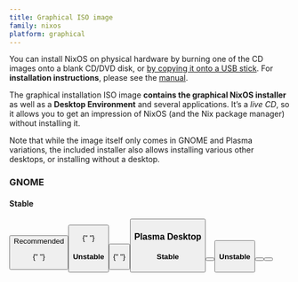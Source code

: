 ```yaml
---
title: Graphical ISO image
family: nixos
platform: graphical
---
```



You can install NixOS on physical hardware by burning one of the CD images onto a blank CD/DVD disk, or [by copying it onto a USB stick](/manual/nixos/stable#sec-booting-from-usb). For **installation instructions**, please see the [manual](/manual/nixos/stable).

The graphical installation ISO image **contains the graphical NixOS installer** as well as a **Desktop Environment** and several applications. It’s a _live CD_, so it allows you to get an impression of NixOS (and the Nix package manager) without installing it.

Note that while the image itself only comes in GNOME and Plasma variations, the included installer also allows installing various other desktops, or installing without a desktop.

### GNOME

#### Stable

<div class="flex flex-col gap-4 md:gap-6 my-4">
  <span class="flex items-center gap-2 lg:block">
    <Button
      color="semidarkblue"
      href={nixosDownloadLink("gnome", "x86_64-linux", "iso", false)}
      shaHref={nixosDownloadLink("gnome", "x86_64-linux", "iso", true)}
      shaText="(SHA-256)"
      size="sm-mobfull"
      classList = {["w-full", "md:w-auto", "block", "md:inline", "text-center", "md:text-left"]}
      label="Download (GNOME, 64-bit Intel/AMD)"
      />
    <Tag color="darkgreen" classList={["hidden", "md:inline"]}>Recommended</Tag>
  </span>

{" "}

<span>
  <Button
    color="semidarkblue"
    href={nixosDownloadLink('gnome', 'aarch64-linux', 'iso', false)}
    shaHref={nixosDownloadLink('gnome', 'aarch64-linux', 'iso', true)}
    shaText="(SHA-256)"
    size="sm-mobfull"
    classList={[
      'w-full',
      'md:w-auto',
      'block',
      'md:inline',
      'text-center',
      'md:text-left',
    ]}
    label="Download (GNOME, 64-bit ARM)"
  />
</span>

{" "}

#### Unstable

<span class="flex items-center gap-2 lg:block">
  <Button
    color="semidarkblue"
    href={nixosDownloadLink('gnome', 'x86_64-linux', 'iso', false, 'unstable')}
    shaHref={nixosDownloadLink(
      'gnome',
      'x86_64-linux',
      'iso',
      true,
      'unstable',
    )}
    shaText="(SHA-256)"
    size="sm-mobfull"
    classList={[
      'w-full',
      'md:w-auto',
      'block',
      'md:inline',
      'text-center',
      'md:text-left',
    ]}
    label="Download (GNOME, 64-bit Intel/AMD)"
  />
</span>

{" "}

<span>
  <Button
    color="semidarkblue"
    href={nixosDownloadLink('gnome', 'aarch64-linux', 'iso', false, 'unstable')}
    shaHref={nixosDownloadLink(
      'gnome',
      'aarch64-linux',
      'iso',
      true,
      'unstable',
    )}
    shaText="(SHA-256)"
    size="sm-mobfull"
    classList={[
      'w-full',
      'md:w-auto',
      'block',
      'md:inline',
      'text-center',
      'md:text-left',
    ]}
    label="Download (GNOME, 64-bit ARM)"
  />
</span>

### Plasma Desktop

#### Stable

<span>
  <Button
    color="semidarkblue"
    href={nixosDownloadLink('plasma6', 'x86_64-linux', 'iso', false)}
    shaHref={nixosDownloadLink('plasma6', 'x86_64-linux', 'iso', true)}
    shaText="(SHA-256)"
    size="sm-mobfull"
    classList={[
      'w-full',
      'md:w-auto',
      'block',
      'md:inline',
      'text-center',
      'md:text-left',
    ]}
    label="Download (Plasma Desktop, 64-bit Intel/AMD)"
  />
</span>

<span>
  <Button
    color="semidarkblue"
    href={nixosDownloadLink('plasma6', 'aarch64-linux', 'iso', false)}
    shaHref={nixosDownloadLink('plasma6', 'aarch64-linux', 'iso', true)}
    shaText="(SHA-256)"
    size="sm-mobfull"
    classList={[
      'w-full',
      'md:w-auto',
      'block',
      'md:inline',
      'text-center',
      'md:text-left',
    ]}
    label="Download (Plasma Desktop, 64-bit ARM)"
  />
</span>

#### Unstable

<span>
  <Button
    color="semidarkblue"
    href={nixosDownloadLink(
      'plasma6',
      'x86_64-linux',
      'iso',
      false,
      'unstable',
    )}
    shaHref={nixosDownloadLink(
      'plasma6',
      'x86_64-linux',
      'iso',
      true,
      'unstable',
    )}
    shaText="(SHA-256)"
    size="sm-mobfull"
    classList={[
      'w-full',
      'md:w-auto',
      'block',
      'md:inline',
      'text-center',
      'md:text-left',
    ]}
    label="Download (Plasma Desktop, 64-bit Intel/AMD)"
  />
</span>

  <span>
    <Button
      color="semidarkblue"
      href={nixosDownloadLink("plasma6", "aarch64-linux", "iso", false, "unstable")}
      shaHref={nixosDownloadLink("plasma6", "aarch64-linux", "iso", true, "unstable")}
      shaText="(SHA-256)"
      size="sm-mobfull"
      classList = {["w-full", "md:w-auto", "block", "md:inline", "text-center", "md:text-left"]}
      label="Download (Plasma Desktop, 64-bit ARM)"
      />
  </span>
</div>
